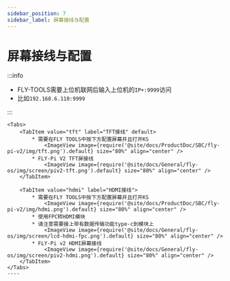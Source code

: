 ```yaml
---
sidebar_position: 7
sidebar_label: 屏幕接线与配置
---
```







# 屏幕接线与配置

:::info

* FLY-TOOLS需要上位机联网后输入上位机的`IP+:9999`访问
* 比如`192.168.6.110:9999`

:::

    <Tabs>
        <TabItem value="tft" label="TFT接线" default>
            * 需要在FLY TOOLS中按下方配置屏幕并且打开KS
                <ImageView image={require('@site/docs/ProductDoc/SBC/fly-pi-v2/img/tft.png').default} size="80%" align="center" />
            * FLY-Pi V2 TFT屏接线
                <ImageView image={require('@site/docs/General/fly-os/img/screen/piv2-tft.png').default} size="80%" align="center" />
        </TabItem>

        <TabItem value="hdmi" label="HDMI接线">
            * 需要在FLY TOOLS中按下方配置屏幕并且打开KS
                <ImageView image={require('@site/docs/ProductDoc/SBC/fly-pi-v2/img/hdmi.png').default} size="80%" align="center" />               
            * 使用FPC转HDMI模块
            * 请注意需要接上带有数据传输功能type-c到模块上
                <ImageView image={require('@site/docs/General/fly-os/img/screen/lcd-hdmi-fpc.png').default} size="80%" align="center" />
            * FLY-Pi v2 HDMI屏幕接线
                <ImageView image={require('@site/docs/General/fly-os/img/screen/piv2-hdmi.png').default} size="80%" align="center" />
        </TabItem>
    </Tabs>
    ----
